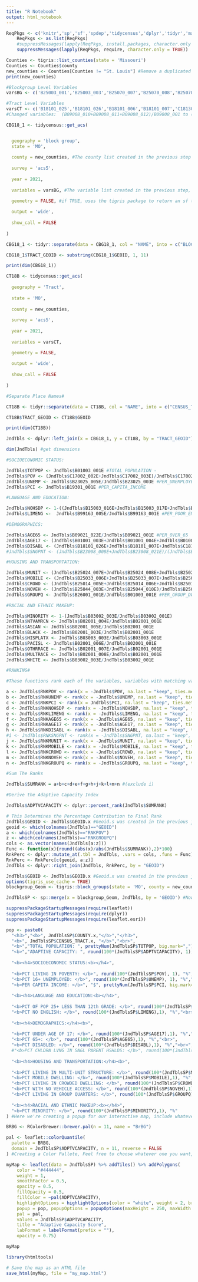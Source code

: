 ```yaml
---
title: "R Notebook"
output: html_notebook
---
```


```r
ReqPkgs <- c('knitr','sp','sf','spdep','tidycensus','dplyr','tidyr','mapview','RColorBrewer','leaflet','leafpop','ggplot2')
    ReqPkgs <- as.list(ReqPkgs)
    #suppressMessages(lapply(ReqPkgs, install.packages, character.only = TRUE))
    suppressMessages(lapply(ReqPkgs, require, character.only = TRUE))

```

```r
Counties <- tigris::list_counties(state = 'Missouri')
Counties <- Counties$county
new_counties <- Counties[Counties != "St. Louis"] #Remove a duplicated St. Louis city
print(new_counties)
```

```r
#Blockgroup Level Variables
varsBG <- c('B25003_001','B25003_003','B25070_007','B25070_008','B25070_009','B25070_010','B25071_001','B11007_001','B11007_003','B25034_001','B25034_008','B25034_009','B25034_010','B25034_011','B01003_001','B19301_001','B25033_001','B25033_006','B25033_007','B25033_012','B25033_013','B25044_001','B25044_003','B25044_010','B23025_003','B23025_005','B25014_001','B25014_005','B25014_006','B25014_007','B25014_011','B25014_012','B25014_013','B25024_001','B25024_007','B25024_008','B25024_009','B09021_022','B09021_001','B01001_020','B01001_021','B01001_022','B01001_023','B01001_024','B01001_025','B01001_044','B01001_045','B01001_046','B01001_047','B01001_048','B01001_049','B99163_001','B99163_005','B01001_003','B01001_004','B01001_005','B01001_006','B01001_027','B01001_028','B01001_029','B01001_030','B03002_003','B02001_004','B02001_001','B02001_003','B03003_003','B02001_006','B02001_007','B02001_008','B03002_003','B03002_001','B02001_001','B25002_001','B25002_003','B15003_001','B15003_016','B15003_017','B15003_018','B15003_019','B15003_020','B15003_021','B15003_022','B15003_023','B15003_024','B15003_025','B02001_005','B03003_001','B25070_001','B17020_001','C17002_001','C17002_002','C17002_003','C17002_004', 'B23008_008', 'B23008_021', 'B23008_002', 'B23008_015')

#Tract Level Variables
varsCT <- c('B18101_025','B18101_026','B18101_006','B18101_007','C18130_009','C18130_010','C18130_016','C18130_017','B26001_001','B11004_012','B11004_018','B23008_002','B23008_015','B23008_008','B23008_021','B17023_001','B17023_016','B17023_017','B17023_018','B22002_001')
#Changed variables:  (B09008_010+B09008_011+B09008_012)/B09008_001 to (B23008_008+B23008_021)/(B23008_002+B23008_015)
```

```r
CBG18_1 <- tidycensus::get_acs(


  geography = 'block group', 
  state = 'MO',
 
  county = new_counties, #The county list created in the previous step
  
  survey = 'acs5',
  
  year = 2021, 
  
  variables = varsBG, #The variable list created in the previous step, use tidycensus::load_variables to see what variables are available for the survey and or geography, there may be alternatives or others you want to add!

  geometry = FALSE, #if TRUE, uses the tigris package to return an sf tibble with simple feature geometry in the 'geometry' column. We use Tigris later to pull the geometry in.
  
  output = 'wide',
  
  show_call = FALSE
  
)
```

```r
CBG18_1 <- tidyr::separate(data = CBG18_1, col = "NAME", into = c("BLOCK_GROUP","CENSUS_TRACT","COUNTY","STATE"), sep = ",", remove = FALSE)

CBG18_1$TRACT_GEOID <- substring(CBG18_1$GEOID, 1, 11)

print(dim(CBG18_1)) 

```

```r
CT18B <- tidycensus::get_acs(
  
  geography = 'Tract',
  
  state = 'MO',
  
  county = new_counties,
  
  survey = 'acs5',
  
  year = 2021,
  
  variables = varsCT,

  geometry = FALSE,
  
  output = 'wide',
  
  show_call = FALSE
  
)
```


```r
#Separate Place Names#

CT18B <- tidyr::separate(data = CT18B, col = "NAME", into = c("CENSUS_TRACT","COUNTY","STATE"), sep = ",")

CT18B$TRACT_GEOID <- CT18B$GEOID

print(dim(CT18B))

```

```r
JndTbls <- dplyr::left_join(x = CBG18_1, y = CT18B, by = "TRACT_GEOID") %>% filter(grepl("Boone", COUNTY.x))

dim(JndTbls) #get dimensions
```


```r
#SOCIOECONOMIC STATUS:

JndTbls$TOTPOP <- JndTbls$B01003_001E #TOTAL_POPULATION - 
JndTbls$POV <- (JndTbls$C17002_002E+JndTbls$C17002_003E)/JndTbls$C17002_001E #PER_POVERTY
JndTbls$UNEMP <- JndTbls$B23025_005E/JndTbls$B23025_003E #PER_UNEMPLOYED 
JndTbls$PCI <- JndTbls$B19301_001E #PER_CAPITA_INCOME
```


```r
#LANGUAGE AND EDUCATION:

JndTbls$NOHSDP <- 1-((JndTbls$B15003_016E+JndTbls$B15003_017E+JndTbls$B15003_018E+JndTbls$B15003_019E+JndTbls$B15003_020E+JndTbls$B15003_021E+JndTbls$B15003_022E+JndTbls$B15003_023E+JndTbls$B15003_024E+JndTbls$B15003_025E)/JndTbls$B15003_001E) #PER_LESS_HS_GRAD
JndTbls$LIMENG <-  JndTbls$B99163_005E/JndTbls$B99163_001E #PER_POOR_ENGLISH
```

```r
#DEMOGRAPHICS:

JndTbls$AGE65 <- JndTbls$B09021_022E/JndTbls$B09021_001E #PER_OVER_65 
JndTbls$AGE17 <- (JndTbls$B01001_003E+JndTbls$B01001_004E+JndTbls$B01001_005E+JndTbls$B01001_006E+JndTbls$B01001_027E+JndTbls$B01001_028E+JndTbls$B01001_029E+JndTbls$B01001_030E)/JndTbls$B01003_001E #PER_UNDER_17 
JndTbls$DISABL <- (JndTbls$B18101_026E+JndTbls$B18101_007E+JndTbls$C18130_010E+JndTbls$C18130_017E)/(JndTbls$B18101_025E+JndTbls$B18101_006E+JndTbls$C18130_009E+JndTbls$C18130_016E) #PER_DISABLED
#JndTbls$SNGPNT <- (JndTbls$B23008_008E+JndTbls$B23008_021E)/(JndTbls$B23008_002E+JndTbls$B23008_015E) #PER_SINGL_PRNT Option 2 (See Notes 496-521) (#Exclude this variable for the time being)

#HOUSING AND TRANSPORTATION:

JndTbls$MUNIT <- (JndTbls$B25024_007E+JndTbls$B25024_008E+JndTbls$B25024_009E)/JndTbls$B25024_001E #PER_MULTI_DWELL
JndTbls$MOBILE <- (JndTbls$B25033_006E+JndTbls$B25033_007E+JndTbls$B25033_012E+JndTbls$B25033_013E)/JndTbls$B25033_001E #PER_MOBILE_DWEL
JndTbls$CROWD <- (JndTbls$B25014_005E+JndTbls$B25014_006E+JndTbls$B25014_007E+JndTbls$B25014_011E+JndTbls$B25014_012E+JndTbls$B25014_013E)/JndTbls$B25014_001E #PER_CROWD_DWELL
JndTbls$NOVEH <- (JndTbls$B25044_003E+JndTbls$B25044_010E)/JndTbls$B25044_001E #PER_NO_VEH_AVAIL
JndTbls$GROUPQ <- JndTbls$B26001_001E/JndTbls$B01003_001E #PER_GROUP_DWELL

```

```r
#RACIAL AND ETHNIC MAKEUP:

JndTbls$MINORITY <- 1-(JndTbls$B03002_003E/JndTbls$B03002_001E)
JndTbls$NTVAMRCN <- JndTbls$B02001_004E/JndTbls$B02001_001E
JndTbls$ASIAN <- JndTbls$B02001_005E/JndTbls$B02001_001E
JndTbls$BLACK <- JndTbls$B02001_003E/JndTbls$B02001_001E
JndTbls$HISPLATX <- JndTbls$B03003_003E/JndTbls$B03003_001E
JndTbls$PACISL <- JndTbls$B02001_006E/JndTbls$B02001_001E
JndTbls$OTHRRACE <- JndTbls$B02001_007E/JndTbls$B02001_001E
JndTbls$MULTRACE <- JndTbls$B02001_008E/JndTbls$B02001_001E
JndTbls$WHITE <- JndTbls$B03002_003E/JndTbls$B03002_001E
```

```r
#RANKING#

#These functions rank each of the variables, variables with matching values across ranks are given the max score, this is the default in excel where the original formulae were derived

a <- JndTbls$RNKPOV <- rank(x = -JndTbls$POV, na.last = "keep", ties.method = "max")
b <- JndTbls$RNKUNEMP <- rank(x = -JndTbls$UNEMP, na.last = "keep", ties.method = "max")
c <- JndTbls$RNKPCI <- rank(x = JndTbls$PCI, na.last = "keep", ties.method = "max") #Note that we are not taking the inverse here because the higher the Per Capita Income, the greater the Adaptive Capacity of a given blockgroup
d <- JndTbls$RNKNOHSDP <- rank(x = -JndTbls$NOHSDP, na.last = "keep", ties.method = "max")
e <- JndTbls$RNKLIMENG <- rank(x = -JndTbls$LIMENG, na.last = "keep", ties.method = "max")
f <- JndTbls$RNKAGE65 <- rank(x = -JndTbls$AGE65, na.last = "keep", ties.method = "max")
g <- JndTbls$RNKAGE17 <- rank(x = -JndTbls$AGE17, na.last = "keep", ties.method = "max")
h <- JndTbls$RNKDISABL <- rank(x = -JndTbls$DISABL, na.last = "keep", ties.method = "max")
#i <- JndTbls$RNKSNGPNT <- rank(x = -JndTbls$SNGPNT, na.last = "keep", ties.method = "max")
j <- JndTbls$RNKMUNIT <- rank(x = -JndTbls$MUNIT, na.last = "keep", ties.method = "max")
k <- JndTbls$RNKMOBILE <- rank(x = -JndTbls$MOBILE, na.last = "keep", ties.method = "max")
l <- JndTbls$RNKCROWD <- rank(x = -JndTbls$CROWD, na.last = "keep", ties.method = "max")
m <- JndTbls$RNKNOVEH <- rank(x = -JndTbls$NOVEH, na.last = "keep", ties.method = "max")
n <- JndTbls$RNKGROUPQ <- rank(x = -JndTbls$GROUPQ, na.last = "keep", ties.method = "max")

```

```r
#Sum The Ranks

JndTbls$SUMRANK = a+b+c+d+e+f+g+h+j+k+l+m+n #(exclude i)

#Derive the Adaptive Capacity Index

JndTbls$ADPTVCAPACITY <- dplyr::percent_rank(JndTbls$SUMRANK)
```


```r
# This Determines the Percentage Contribution to Final Rank
JndTbls$GEOID <- JndTbls$GEOID.x #Geoid.s was created in the previous join and needs to be renamed before joining it to the geometry
geoid <- which(colnames(JndTbls)=="GEOID")
a <- which(colnames(JndTbls)=="RNKPOV")
z <- which(colnames(JndTbls)=="RNKGROUPQ")
cols <- as.vector(names(JndTbls[a:z]))
Func <- function(x){round((abs(x)/abs(JndTbls$SUMRANK)),2)*100}
RnkPerc <- dplyr::mutate_at(.tbl = JndTbls, .vars = cols, .funs = Func)
RnkPerc <- RnkPerc[c(geoid, a:z)]
JndTbls <- dplyr::right_join(JndTbls, RnkPerc, by = "GEOID")
```

```r
JndTbls$GEOID <- JndTbls$GEOID.x #Geoid.x was created in the previous join and needs to be renamed before joining it to the geometry
options(tigris_use_cache = TRUE)
blockgroup_Geom <- tigris::block_groups(state = 'MO', county = new_counties, cb = TRUE) #we are using simplified geometry here, this can be changed by setting cb = FALSE, but takes a little bit longer to download
```


```r
JndTblsSP <- sp::merge(x = blockgroup_Geom, JndTbls, by = 'GEOID') #Now we're using the GEOID to join the Census Data to the Geometry
```

```r
suppressPackageStartupMessages(require(leaflet))
suppressPackageStartupMessages(require(dplyr))
suppressPackageStartupMessages(require(leaflet.esri))

pop <- paste0(
  "<h3>","<b>", JndTblsSP$COUNTY.x,"</b>","</h3>",
  "<b>", JndTblsSP$CENSUS_TRACT.x, "</b>","<br>",
  "<b>","TOTAL POPULATION: ", prettyNum(JndTblsSP$TOTPOP, big.mark=","), " +/- ",JndTblsSP$B01003_001M,"</b>","<br>",
  "<b>","ADAPTIVE CAPACITY: ", round(100*(JndTblsSP$ADPTVCAPACITY), 1),"%","</b>","<br>",
  
  "<b><h4>SOCIOECONOMIC STATUS:<b></h4>",
  
  "<b>PCT LIVING IN POVERTY: </b>", round(100*(JndTblsSP$POV), 1), "%","<br>",
  "<b>PCT 16+ UNEMPLOYED: </b>", round(100*(JndTblsSP$UNEMP), 1), "%","<br>",
  "<b>PER CAPITA INCOME: </b>", "$", prettyNum(JndTblsSP$PCI, big.mark=","),"<br>",
  
  "<b><h4>LANGUAGE AND EDUCATION:<b></h4>",
  
  "<b>PCT OF POP 25+ LESS THAN 12th GRADE: </b>", round(100*(JndTblsSP$NOHSDP),1), "%","<br>",
  "<b>PCT NO ENGLISH: </b>", round(100*(JndTblsSP$LIMENG),1), "%","<br>",
  
  "<b><h4>DEMOGRAPHICS:</h4><b>",
  
  "<b>PCT UNDER AGE OF 17: </b>", round(100*(JndTblsSP$AGE17),1), "%","<br>",
  "<b>PCT 65+: </b>", round(100*(JndTblsSP$AGE65),1), "%","<br>",
  "<b>PCT DISABLED: </b>", round(100*(JndTblsSP$DISABL),1), "%","<br>",
  #"<b>PCT CHLDRN LVNG IN SNGL PARENT HSHLDS: </b>", round(100*(JndTblsSP$SNGPNT),1), "%","<br>",
  
  "<b><h4>HOUSING AND TRANSPORTATION:</h4><b>",
  
  "<b>PCT LIVING IN MULTI-UNIT STRUCTURE: </b>", round(100*(JndTblsSP$MUNIT),1), "%","<br>",
  "<b>PCT MOBILE DWELLING: </b>", round(100*(JndTblsSP$MOBILE),1), "%","<br>",
  "<b>PCT LIVING IN CROWDED DWELLING: </b>", round(100*(JndTblsSP$CROWD),1), "%","<br>",
  "<b>PCT WITH NO VEHICLE ACCESS: </b>", round(100*(JndTblsSP$NOVEH),1), "%","<br>",
  "<b>PCT LIVING IN GROUP QUARTERS: </b>", round(100*(JndTblsSP$GROUPQ),1), "%","<br>",
  
  "<b><h4>RACIAL AND ETHNIC MAKEUP:<b></h4>",
  "<b>PCT MINORITY: </b>", round(100*(JndTblsSP$MINORITY),1), "%"
) #Here we're creating a popup for our interactive map, include whatever variables you want here!

BRBG <- RColorBrewer::brewer.pal(n = 11, name = "BrBG")

pal <- leaflet::colorQuantile(
  palette = BRBG,
  domain = JndTblsSP$ADPTVCAPACITY, n = 11, reverse = FALSE
) #Creating a Color Pallete, Feel free to choose whatever one you want, see the package Viridis for some cool options

myMap <- leaflet(data = JndTblsSP) %>% addTiles() %>% addPolygons(
    color = "#444444", 
    weight = 1, 
    smoothFactor = 0.5,
    opacity = 0.5, 
    fillOpacity = 0.5,
    fillColor = ~pal(ADPTVCAPACITY),
    highlightOptions = highlightOptions(color = "white", weight = 2, bringToFront = TRUE), 
    popup = pop, popupOptions = popupOptions(maxHeight = 250, maxWidth = 250, )) %>% addLegend("bottomright", 
    pal = pal, 
    values = JndTblsSP$ADPTVCAPACITY,
    title = "Adaptive Capacity Score",
    labFormat = labelFormat(prefix = ""),
    opacity = 0.75) 
```

```r
myMap
```

```r
library(htmltools)

# Save the map as an HTML file
save_html(myMap, file = "my_map.html")

```

